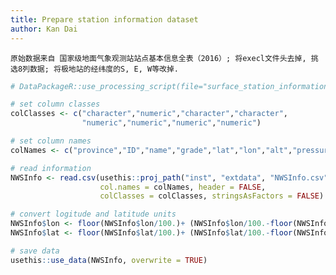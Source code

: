 ```yaml
---
title: Prepare station information dataset
author: Kan Dai
---
```


    原始数据来自 国家级地面气象观测站站点基本信息全表（2016）; 将execl文件头去掉, 挑选8列数据; 将极地站的经纬度的S, E, W等改掉.
```r
# DataPackageR::use_processing_script(file="surface_station_information.Rmd", author="Kan Dai", title="Prepare station information dataset.")

# set column classes
colClasses <- c("character","numeric","character","character",
                "numeric","numeric","numeric","numeric")

# set column names
colNames <- c("province","ID","name","grade","lat","lon","alt","pressureAlt")

# read information
NWSInfo <- read.csv(usethis::proj_path("inst", "extdata", "NWSInfo.csv"), 
                    col.names = colNames, header = FALSE,
                    colClasses = colClasses, stringsAsFactors = FALSE)

# convert logitude and latitude units
NWSInfo$lon <- floor(NWSInfo$lon/100.)+ (NWSInfo$lon/100.-floor(NWSInfo$lon/100.))/0.6
NWSInfo$lat <- floor(NWSInfo$lat/100.)+ (NWSInfo$lat/100.-floor(NWSInfo$lat/100.))/0.6

# save data
usethis::use_data(NWSInfo, overwrite = TRUE)
```

